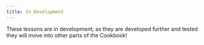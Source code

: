 ```yaml
---
title: In Development
---
```


These lessons are in development; as they are developed further and tested they will move into other parts of the Cookbook!